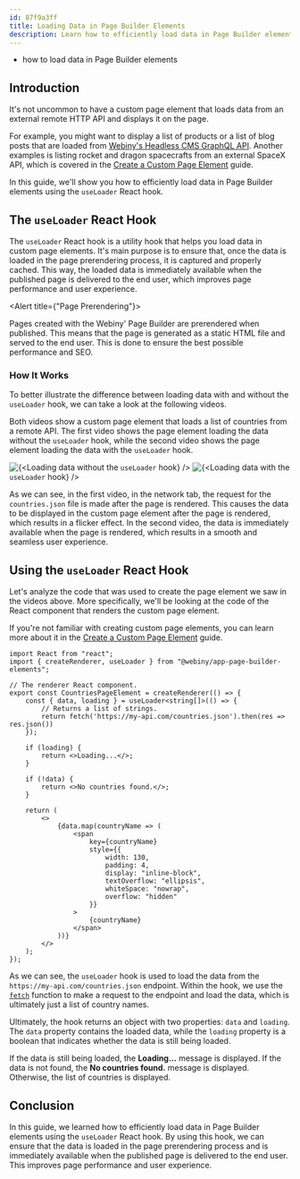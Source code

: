 ```yaml
---
id: 87f9a3ff
title: Loading Data in Page Builder Elements
description: Learn how to efficiently load data in Page Builder elements using the useLoader React hook.
---
```




<Alert type="success" title="What you'll learn">

  - how to load data in Page Builder elements

</Alert>


## Introduction

It's not uncommon to have a custom page element that loads data from an external remote HTTP API and displays it on the page.  

For example, you might want to display a list of products or a list of blog posts that are loaded from [Webiny's Headless CMS GraphQL API](/docs/headless-cms/basics/graphql-api). Another examples is listing rocket and dragon spacecrafts from an external SpaceX API, which is covered in the [Create a Custom Page Element](/docs/page-builder/extending/create-a-page-element) guide.

In this guide, we'll show you how to efficiently load data in Page Builder elements using the `useLoader` React hook.

## The `useLoader` React Hook

The `useLoader` React hook is a utility hook that helps you load data in custom page elements. It's main purpose is to ensure that, once the data is loaded in the page prerendering process, it is captured and properly cached. This way, the loaded data is immediately available when the published page is delivered to the end user, which improves page performance and user experience.

<Alert title={"Page Prerendering"}>

  Pages created with the Webiny' Page Builder are prerendered when published. This means that the page is generated as a static HTML file and served to the end user. This is done to ensure the best possible performance and SEO.

</Alert>

### How It Works

To better illustrate the difference between loading data with and without the `useLoader` hook, we can take a look at the following videos. 

Both videos show a custom page element that loads a list of countries from a remote API. The first video shows the page element loading the data without the `useLoader` hook, while the second video shows the page element loading the data with the `useLoader` hook.

<Gallery >
  <Image src={dataLoadedWithoutLoader} alt={<>Loading data without the <code>useLoader</code> hook</>} />
  <Image src={dataLoadedWithLoader} alt={<>Loading data with the <code>useLoader</code> hook</>} />
</Gallery>

As we can see, in the first video, in the network tab, the request for the `countries.json` file is made after the page is rendered. This causes the data to be displayed in the custom page element after the page is rendered, which results in a flicker effect. In the second video, the data is immediately available when the page is rendered, which results in a smooth and seamless user experience. 

## Using the `useLoader` React Hook

Let's analyze the code that was used to create the page element we saw in the videos above. More specifically, we'll be looking at the code of the React component that renders the custom page element. 

<Alert>

  If you're not familiar with creating custom page elements, you can learn more about it in the [Create a Custom Page Element](/docs/page-builder/extending/create-a-page-element) guide.
 
</Alert>

```tsx
import React from "react";
import { createRenderer, useLoader } from "@webiny/app-page-builder-elements";

// The renderer React component.
export const CountriesPageElement = createRenderer(() => {
    const { data, loading } = useLoader<string[]>(() => {
        // Returns a list of strings.
        return fetch('https://my-api.com/countries.json').then(res => res.json())
    });

    if (loading) {
        return <>Loading...</>;
    }

    if (!data) {
        return <>No countries found.</>;
    }

    return (
        <>
            {data.map(countryName => (
                <span
                    key={countryName}
                    style={{
                        width: 130,
                        padding: 4,
                        display: "inline-block",
                        textOverflow: "ellipsis",
                        whiteSpace: "nowrap",
                        overflow: "hidden"
                    }}
                >
                    {countryName}
                </span>
            ))}
        </>
    );
});
```

As we can see, the `useLoader` hook is used to load the data from the `https://my-api.com/countries.json` endpoint. Within the hook, we use the [`fetch`](https://developer.mozilla.org/en-US/docs/Web/API/Fetch_API) function to make a request to the endpoint and load the data, which is ultimately just a list of country names.

Ultimately, the hook returns an object with two properties: `data` and `loading`. The `data` property contains the loaded data, while the `loading` property is a boolean that indicates whether the data is still being loaded.

If the data is still being loaded, the **Loading...** message is displayed. If the data is not found, the **No countries found.** message is displayed. Otherwise, the list of countries is displayed.

## Conclusion

In this guide, we learned how to efficiently load data in Page Builder elements using the `useLoader` React hook. By using this hook, we can ensure that the data is loaded in the page prerendering process and is immediately available when the published page is delivered to the end user. This improves page performance and user experience.
